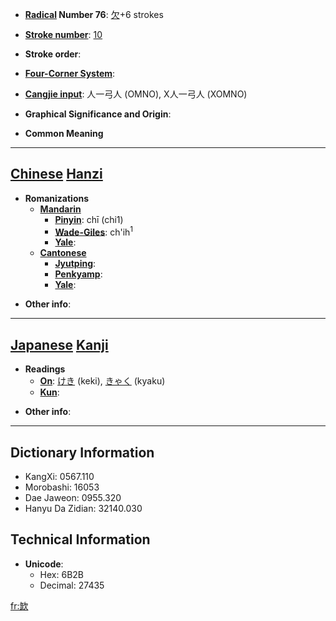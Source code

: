 * '''[[Wiktionary:Chinese radical index| Radical]] Number 76''': [[Wiktionary:Chinese radical index 欠|欠]]+6 strokes

* '''[[Wiktionary:Chinese total strokes index|Stroke number]]''': [[Wiktionary:Chinese total strokes index 10|10]]

* '''Stroke order''': 

* '''[[Wiktionary:Chinese four corner index|Four-Corner System]]''': 

* '''[[Wiktionary:Chinese Cangjie index|Cangjie input]]''': 人一弓人 (OMNO), X人一弓人 (XOMNO)

* '''Graphical Significance and Origin''': 

* '''Common Meaning'''

----

== [[Chinese]] [[Hanzi]] ==

* '''Romanizations'''
** '''[[Mandarin]]'''
*** '''[[Pinyin]]''': chī (chi1)
*** '''[[Wade-Giles]]''': ch'ih<sup>1</sup>
*** '''[[Yale]]''': 
** '''[[Cantonese]]'''
*** '''[[Jyutping]]''':
*** '''[[Penkyamp]]''': 
*** '''[[Yale]]''': 

* '''Other info''': 

----

== [[Japanese]] [[Kanji]] ==

* '''Readings'''
** '''[[On]]''': [[けき]] (keki), [[きゃく]] (kyaku)
** '''[[Kun]]''': 

* '''Other info''':  

----

== Dictionary Information ==

* KangXi: 0567.110
* Morobashi: 16053
* Dae Jaweon: 0955.320
* Hanyu Da Zidian: 32140.030

== Technical Information ==

* '''Unicode''':
** Hex: 6B2B
** Decimal: 27435

[[fr:欫]]